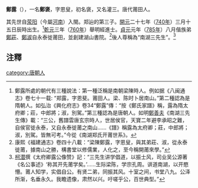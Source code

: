 '''鄭露'''（{{bd|740年||818年|}}），一名'''鄭褒'''，字恩叟，初名褒，又名灌三。唐代莆田人。

其先世自[[荥阳|荥阳]]（今屬[[河南|河南]]）入閩。郑辿的第三子。[[開元|開元]]二十七年（[[740年|740年]]）三月十五日辰時出生。<ref>鄭露所處的朝代有三種說法：第一種泛稱是南朝梁陳時人。例如据《八闽通志》卷七十一载: “郑露，字恩斐。莆田人。梁、陈时卜居南山。”第二種認為是隋朝人。如弘治《興化府志》卷34“鄭露”傳：“按《鄭氏家譜》稱，露為隋太府卿；莊，中郎將；淑，別駕。”第三種認為是唐朝人。如明[[鄭善夫|鄭善夫]]《南湖三先生傳》載：“三公，舊譜雲唐玄宗時人，世居侯官，天寶二年避李承昭之難，自侯官徙永泰，又自永泰徙莆之南山……《譜》稱露為太府卿；莊，中郎將；淑，別駕。皆無可考。”今從《南湖郑氏开莆世系》。</ref>[[乾元_(唐朝)|乾元]]三年（[[760年|760年]]）舉明經進士。[[貞元_(唐朝)|貞元]]元年（[[785年|785年]]）八月偕族弟[[鄭莊|鄭莊]]、[[鄭淑|鄭淑]]自永泰徙莆田，並創建湖山書院。<ref>康熙《福建通志》卷四十八載：“梁陳鄭露，字恩叟，與其弟莊、淑，從永泰徙莆，據南山之勝，構書堂以修儒業，人化之，至今稱開莆來學。”</ref>後人尊稱為“南湖三先生”。<ref>[[柯潜|柯潜]]撰《太府卿露公像赞》記：“三先生讲学倡道，以振士风，司业吴公源著《名公事述》‘称其开先莆学矣。’……生际梁陈，学宗孔周。讲道南湖，以开愍懵。莆人知学，实倡自公。有贤二弟，同振其风。十室之间，书堂八九。公泽所渐，名垂永久。我瞻遗像，肃然以兴。吁嗟乎公，百世典型。”</ref>

==注釋==
{{reflist}}

[[category:唐朝人|category:唐朝人]]